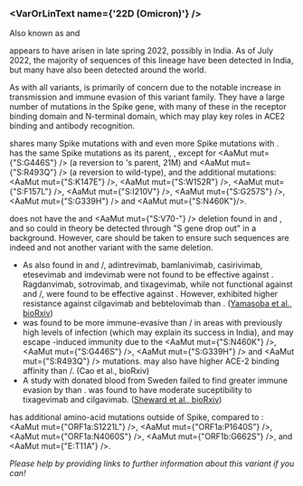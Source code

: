 
<MdxContent filepath="clusters/VoCHeader.mdx" />

### <VarOrLinText name={'22D (Omicron)'} />
Also known as <VarOrLin name="22D (Omicron)" invert={true} /> and <Who name="Omicron" />

<MdxContent filepath="clusters/OmicronHeader.mdx" />

<VarOrLin name="22D (Omicron)"/> appears to have arisen in late spring 2022, possibly in India. As of July 2022, the majority of sequences of this lineage have been detected in India, but many have also been detected around the world.

As with all <Who name="Omicron" /> variants, <VarOrLin name="22D (Omicron)" prefix=""/> is primarily of concern due to the notable increase in transmission and immune evasion of this variant family. They have a large number of mutations in the Spike gene, with many of these in the receptor binding domain and N-terminal domain, which may play key roles in ACE2 binding and antibody recognition.

<VarOrLin name="22D (Omicron)" prefix=""/> shares many Spike mutations with <VarOrLin name="21K (Omicron)" prefix=""/> and even more Spike mutations with <VarOrLin name="21L (Omicron)" prefix=""/>. <VarOrLin name="22D (Omicron)" prefix=""/> has the same Spike mutations as its parent, <VarOrLin name="21L (Omicron)" prefix=""/>, except for <AaMut mut={"S:G446S"} /> (a reversion to <VarOrLin name="21L (Omicron)" prefix=""/>'s parent, 21M) and <AaMut mut={"S:R493Q"} /> (a reversion to wild-type), and the additional mutations: <AaMut mut={"S:K147E"} />, <AaMut mut={"S:W152R"} />, <AaMut mut={"S:F157L"} />, <AaMut mut={"S:I210V"} />, <AaMut mut={"S:G257S"} />, <AaMut mut={"S:G339H"} /> and <AaMut mut={"S:N460K"}/>.

<VarOrLin name="22D (Omicron)" prefix=""/> does not have the <Mut name="S:H69-"/> and <AaMut mut={"S:V70-"} /> deletion found in <VarOrLin name="22B (Omicron)" prefix=""/> and <VarOrLin name="22C (Omicron)" prefix=""/>, and so could in theory be detected through "S gene drop out" in a <VarOrLin name="21L (Omicron)" prefix=""/> background. However, care should be taken to ensure such sequences are indeed <VarOrLin name="22D (Omicron)" prefix=""/> and not another variant with the same deletion.

- As also found in <VarOrLin name="21L (Omicron)" prefix=""/> and <VarOrLin name="22A (Omicron)" prefix=""/>/<VarOrLin name="22B (Omicron)" prefix=""/>, adintrevimab, bamlanivimab, casirivimab, etesevimab and imdevimab were not found to be effective against <VarOrLin name="22D (Omicron)" prefix=""/>. Ragdanvimab, sotrovimab, and tixagevimab, while not functional against <VarOrLin name="21L (Omicron)" prefix=""/> and <VarOrLin name="22A (Omicron)" prefix=""/>/<VarOrLin name="22B (Omicron)" prefix=""/>, were found to be effective against <VarOrLin name="22D (Omicron)" prefix=""/>. However, <VarOrLin name="22D (Omicron)" prefix=""/> exhibited higher resistance against cilgavimab and bebtelovimab than <VarOrLin name="21L (Omicron)" prefix=""/>. ([Yamasoba et al., bioRxiv](https://www.biorxiv.org/content/10.1101/2022.07.14.500041v1.full))
- <VarOrLin name="22D (Omicron)" prefix=""/> was found to be more immune-evasive than <VarOrLin name="22A (Omicron)" prefix=""/>/<VarOrLin name="22B (Omicron)" prefix=""/> in areas with previously high levels of <Who name="Delta" /> infection (which may explain its success in India), and may escape <VarOrLin name="21L (Omicron)" prefix=""/>-induced immunity due to the <AaMut mut={"S:N460K"} />, <AaMut mut={"S:G446S"} />, <AaMut mut={"S:G339H"} /> and <AaMut mut={"S:R493Q"} /> mutations. <VarOrLin name="22D (Omicron)" prefix=""/> may also have higher ACE-2 binding affinity than <VarOrLin name="22A (Omicron)" prefix=""/>/<VarOrLin name="22B (Omicron)" prefix=""/>. (<LinkExternal href="https://www.biorxiv.org/content/10.1101/2022.07.18.500332v1">Cao et al., bioRxiv</LinkExternal>)
- A study with donated blood from Sweden failed to find greater immune evasion by <VarOrLin name="22D (Omicron)" prefix=""/> than <VarOrLin name="22B (Omicron)" prefix=""/>. <VarOrLin name="22D (Omicron)" prefix=""/> was found to have moderate suceptibility to tixagevimab and cilgavimab. ([Sheward et al., bioRxiv](https://www.biorxiv.org/content/10.1101/2022.07.19.500716v1.abstract))


<VarOrLin name="22D (Omicron)" prefix="" /> has additional amino-acid mutations outside of Spike, compared to <VarOrLin name="21L (Omicron)" prefix="" />: <AaMut mut={"ORF1a:S1221L"} />, <AaMut mut={"ORF1a:P1640S"} />, <AaMut mut={"ORF1a:N4060S"} />, <AaMut mut={"ORF1b:G662S"} />, and <AaMut mut={"E:T11A"} />.
<br/>

_Please help by providing links to further information about this variant if you can!_
